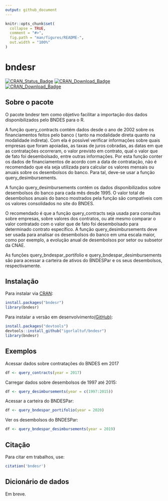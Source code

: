 ```yaml
---
output: github_document
---
```


<!-- README.md is generated from README.Rmd. Please edit that file -->

```r
knitr::opts_chunk$set(
  collapse = TRUE,
  comment = "#>",
  fig.path = "man/figures/README-",
  out.width = "100%"
)
```

# bndesr

<!-- badges: start -->
[![CRAN_Status_Badge](http://www.r-pkg.org/badges/version/bndesr)](https://cran.r-project.org/package=bndesr) [![CRAN_Download_Badge](http://cranlogs.r-pkg.org/badges/bndesr)](https://CRAN.R-project.org/package=bndesr) [![CRAN_Download_Badge](http://cranlogs.r-pkg.org/badges/grand-total/bndesr)](https://CRAN.R-project.org/package=bndesr)
<!-- badges: end -->

## Sobre o pacote

O pacote bndesr tem como objetivo facilitar a importação dos dados disponibilizados pelo BNDES para o R.

A função query_contracts contém dados desde o ano de 2002 sobre os financiamentos feitos pelo banco ( tanto na modalidade direta quanto na modalidade indireta). Com ela é possível verificar informações sobre quais empresas que foram apoiadas, as taxas de juros cobradas, as datas em que as contratações ocorreram, o valor previsto em contrato, qual o valor que de fato foi desembolsado, entre outras informações. Por esta função conter os dados de financiamentos de acordo com a data de contratação, não é recomendado que ela seja utilizada para calcular os valores mensais ou anuais sobre os desembolsos do banco. Para tal, deve-se usar a função query_desimbursements.

A função query_desimbursements contém os dados disponibilizados sobre desembolsos do banco para cada mês desde 1995. O valor total de desembolsos anuais do banco mostrados pela função são compatíveis com os valores consolidados no site do BNDES.

O recomendado é que a função query_contracts seja usada para consultas sobre empresas, sobre valores dos contratos, ou até mesmo comparar o valor contratado com o valor que de fato foi desembolsado para determinado contrato específico. A função query_desimbursements deve ser usada para analisar os desembolsos do banco em uma escala maior, como por exemplo, a evolução anual de desembolsos por setor ou subsetor da CNAE.

As funções query_bndespar_portifolio e query_bndespar_desimbursements são para acessar a carteira de ativos do BNDESPar e os seus desembolsos, respectivamente.


## Instalação

Para instalar via [CRAN](https://CRAN.R-project.org/package=bndesr):

``` r
install.packages("bndesr")
library(bndesr)
```

Para instalar a versão em desenvolvimento[(GitHub)](https://github.com/igorlaltuf/bndesr):

``` r
install.packages("devtools")
devtools::install_github("igorlaltuf/bndesr")
library(bndesr)
```
## Exemplos

Acessar dados sobre contratações do BNDES em 2017

``` r
df <- query_contracts(year = 2017) 
```

Carregar dados sobre desembolsos de 1997 até 2015:

``` r
df <- query_desimbursements(year = c(1997:2015))
```

Acessar a carteira do BNDESPar:
``` r
df <- query_bndespar_portifolio(year = 2020)
```

Ver os desembolsos do BNDESPar:
``` r
df <- query_bndespar_desimbursements(year = 2019)
```



## Citação
Para citar em trabalhos, use:

```r
citation('bndesr')
```

## Dicionário de dados

Em breve.


